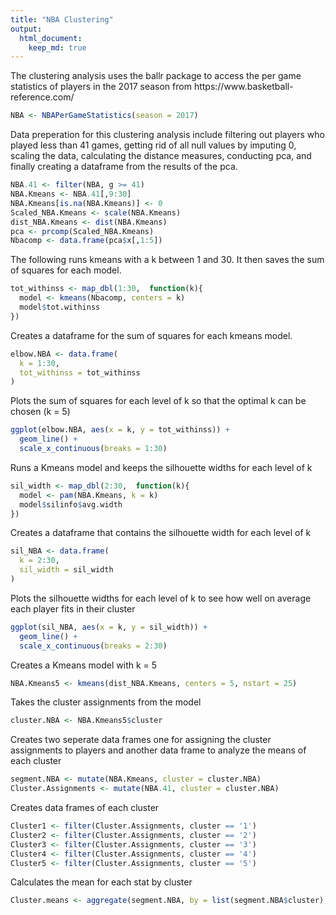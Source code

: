 ```yaml
---
title: "NBA Clustering"
output:
  html_document:
    keep_md: true
---
```

The clustering analysis uses the ballr package to access the per game statistics of players in the 2017 season from https://www.basketball-reference.com/ 

```r
NBA <- NBAPerGameStatistics(season = 2017)
```

Data preperation for this clustering analysis include filtering out players who played less than 41 games, getting rid of all null values by imputing 0, scaling the data, calculating the distance measures, conducting pca, and finally creating a dataframe from the results of the pca.

```r
NBA.41 <- filter(NBA, g >= 41)
NBA.Kmeans <- NBA.41[,9:30]
NBA.Kmeans[is.na(NBA.Kmeans)] <- 0
Scaled_NBA.Kmeans <- scale(NBA.Kmeans)
dist_NBA.Kmeans <- dist(NBA.Kmeans)
pca <- prcomp(Scaled_NBA.Kmeans)
Nbacomp <- data.frame(pca$x[,1:5])
```

The following runs kmeans with a k between 1 and 30. It then saves the sum of squares for each model.

```r
tot_withinss <- map_dbl(1:30,  function(k){
  model <- kmeans(Nbacomp, centers = k)
  model$tot.withinss
})
```

Creates a dataframe for the sum of squares for each kmeans model.

```r
elbow.NBA <- data.frame(
  k = 1:30,
  tot_withinss = tot_withinss
)
```

Plots the sum of squares for each level of k so that the optimal k can be chosen (k = 5)

```r
ggplot(elbow.NBA, aes(x = k, y = tot_withinss)) +
  geom_line() +
  scale_x_continuous(breaks = 1:30)
```

Runs a Kmeans model and keeps the silhouette widths for each level of k

```r
sil_width <- map_dbl(2:30,  function(k){
  model <- pam(NBA.Kmeans, k = k)
  model$silinfo$avg.width
})
```

Creates a dataframe that contains the silhouette width for each level of k

```r
sil_NBA <- data.frame(
  k = 2:30,
  sil_width = sil_width
)
```

Plots the silhouette widths for each level of k to see how well on average each player fits in their cluster

```r
ggplot(sil_NBA, aes(x = k, y = sil_width)) +
  geom_line() +
  scale_x_continuous(breaks = 2:30)
```

Creates a Kmeans model with k = 5

```r
NBA.Kmeans5 <- kmeans(dist_NBA.Kmeans, centers = 5, nstart = 25)
```

Takes the cluster assignments from the model

```r
cluster.NBA <- NBA.Kmeans5$cluster
```

Creates two seperate data frames one for assigning the cluster assignments to players and another data frame to analyze the means of each cluster

```r
segment.NBA <- mutate(NBA.Kmeans, cluster = cluster.NBA)
Cluster.Assignments <- mutate(NBA.41, cluster = cluster.NBA)
```

Creates data frames of each cluster

```r
Cluster1 <- filter(Cluster.Assignments, cluster == '1')
Cluster2 <- filter(Cluster.Assignments, cluster == '2')
Cluster3 <- filter(Cluster.Assignments, cluster == '3')
Cluster4 <- filter(Cluster.Assignments, cluster == '4')
Cluster5 <- filter(Cluster.Assignments, cluster == '5')
```

Calculates the mean for each stat by cluster

```r
Cluster.means <- aggregate(segment.NBA, by = list(segment.NBA$cluster), FUN = "mean", na.rm = TRUE)
```

